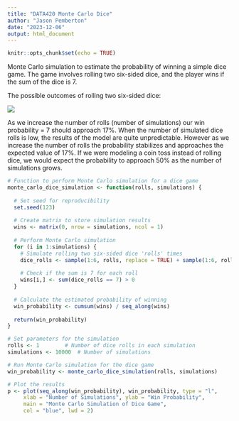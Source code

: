```yaml
---
title: "DATA420 Monte Carlo Dice"
author: "Jason Pemberton"
date: "2023-12-06"
output: html_document
---
```


```r
knitr::opts_chunk$set(echo = TRUE)
```

Monte Carlo simulation to estimate the probability of winning a simple dice game. The game involves rolling two six-sided dice, and the player wins if the sum of the dice is 7.

The possible outcomes of rolling two six-sided dice:

![](images/dice_roll-01.png)

As we increase the number of rolls (number of simulations) our win probability = 7 should approach 17%. When the number of simulated dice rolls is low, the results of the model are quite unpredictable. However as we increase the number of rolls the probability stabilizes and approaches the expected value of 17%. If we were modeling a coin toss instead of rolling dice, we would expect the probability to approach 50% as the number of simulations grows. 

```r
# Function to perform Monte Carlo simulation for a dice game
monte_carlo_dice_simulation <- function(rolls, simulations) {
  
  # Set seed for reproducibility
  set.seed(123)
  
  # Create matrix to store simulation results
  wins <- matrix(0, nrow = simulations, ncol = 1)
  
  # Perform Monte Carlo simulation
  for (i in 1:simulations) {
    # Simulate rolling two six-sided dice 'rolls' times
    dice_rolls <- sample(1:6, rolls, replace = TRUE) + sample(1:6, rolls, replace = TRUE)
    
    # Check if the sum is 7 for each roll
    wins[i,] <- sum(dice_rolls == 7) > 0
  }
  
  # Calculate the estimated probability of winning
  win_probability <- cumsum(wins) / seq_along(wins)
  
  return(win_probability)
}

# Set parameters for the simulation
rolls <- 1        # Number of dice rolls in each simulation
simulations <- 10000  # Number of simulations

# Run Monte Carlo simulation for the dice game
win_probability <- monte_carlo_dice_simulation(rolls, simulations)

# Plot the results
p <- plot(seq_along(win_probability), win_probability, type = "l", 
     xlab = "Number of Simulations", ylab = "Win Probability",
     main = "Monte Carlo Simulation of Dice Game",
     col = "blue", lwd = 2)
```
